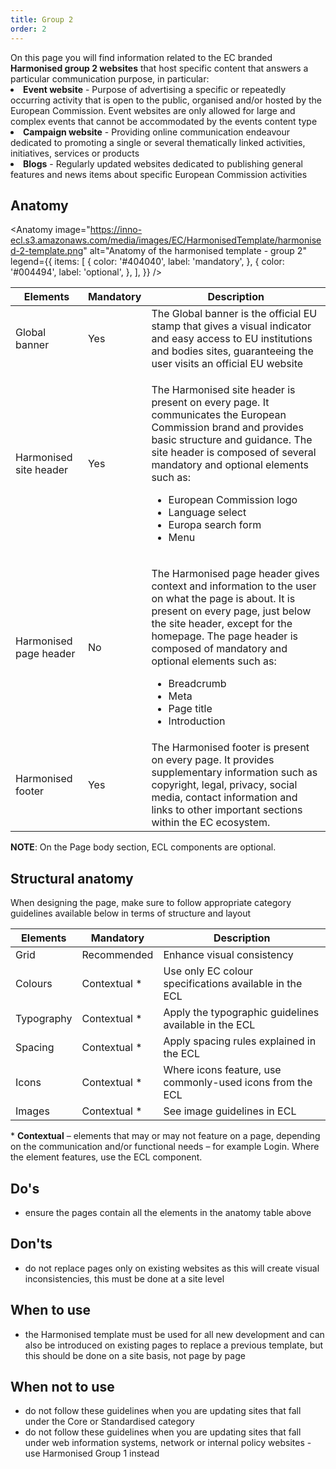 ```yaml
---
title: Group 2
order: 2
---
```



<Paragraph size="lead">
  On this page you will find information related to the EC
  branded <strong>Harmonised group 2 websites</strong> that host specific
  content that answers a particular communication purpose, in particular:
</Paragraph>

<List size="lead">
  <li>
    <strong>Event website</strong> - Purpose of advertising a specific or
    repeatedly occurring activity that is open to the public, organised and/or
    hosted by the European Commission. Event websites are only allowed for large
    and complex events that cannot be accommodated by the events content type
  </li>
  <li>
    <strong>Campaign website</strong> - Providing online communication endeavour
    dedicated to promoting a single or several thematically linked activities,
    initiatives, services or products
  </li>
  <li>
    <strong>Blogs</strong> - Regularly updated websites dedicated to publishing
    general features and news items about specific European Commission
    activities
  </li>
</List>

## Anatomy

<Anatomy
  image="https://inno-ecl.s3.amazonaws.com/media/images/EC/HarmonisedTemplate/harmonised-2-template.png"
  alt="Anatomy of the harmonised template - group 2"
  legend={{
    items: [
      {
        color: '#404040',
        label: 'mandatory',
      },
      {
        color: '#004494',
        label: 'optional',
      },
    ],
  }}
/>

| Elements                                                                                                           | Mandatory | Description                                                                                                                                                                                                                                                                                                                                       |
| ------------------------------------------------------------------------------------------------------------------ | --------- | ------------------------------------------------------------------------------------------------------------------------------------------------------------------------------------------------------------------------------------------------------------------------------------------------------------------------------------------------- |
| <Link to="https://webgate.ec.europa.eu/fpfis/wikis/display/webtools/Global+banner" standalone>Global banner</Link> | Yes       | The Global banner is the official EU stamp that gives a visual indicator and easy access to EU institutions and bodies sites, guaranteeing the user visits an official EU website                                                                                                                                                                 |
| <Link to="/ec/harmonised-templates/site-header/group2/" standalone>Harmonised site header</Link>                   | Yes       | <p>The Harmonised site header is present on every page. It communicates the European Commission brand and provides basic structure and guidance. The site header is composed of several mandatory and optional elements such as:</p><ul><li>European Commission logo</li><li>Language select</li><li>Europa search form</li><li>Menu</li></ul>                 |
| <Link to="/ec/harmonised-templates/page-header/group2/" standalone>Harmonised page header</Link>                   | No        | <p>The Harmonised page header gives context and information to the user on what the page is about. It is present on every page, just below the site header, except for the homepage. The page header is composed of mandatory and optional elements such as:</p><ul><li>Breadcrumb</li><li>Meta</li><li>Page title</li><li>Introduction</li></ul> |
| <Link to="/ec/harmonised-templates/footer/group2/" standalone>Harmonised footer</Link>                             | Yes       | The Harmonised footer is present on every page. It provides supplementary information such as copyright, legal, privacy, social media, contact information and links to other important sections within the EC ecosystem.                                                                                                        |

**NOTE**: On the Page body section, ECL components are optional.

## Structural anatomy

When designing the page, make sure to follow appropriate category guidelines available below in terms of structure and layout

| Elements                                                           | Mandatory     | Description                                                             |
| ------------------------------------------------------------------ | ------------- | ----------------------------------------------------------------------- |
| <Link to="/ec/utilities/grid/" standalone>Grid</Link>              | Recommended   | Enhance visual consistency                                              |
| <Link to="/ec/guidelines/colours/" standalone>Colours</Link>       | Contextual \* | Use only EC colour specifications available in the ECL                  |
| <Link to="/ec/guidelines/typography/" standalone>Typography</Link> | Contextual \* | Apply the typographic guidelines available in the ECL                   |
| <Link to="/ec/guidelines/spacing/" standalone>Spacing</Link>       | Contextual \* | Apply spacing rules explained in the ECL                                |
| <Link to="/ec/guidelines/iconography/" standalone>Icons</Link>     | Contextual \* | Where icons feature, use commonly-used icons from the ECL               |
| <Link to="/ec/guidelines/images/" standalone>Images</Link>         | Contextual \* | See image guidelines in ECL                                             |

<Paragraph size="s">
  * <strong>Contextual</strong> – elements that may or may not feature on a
  page, depending on the communication and/or functional needs – for example
  Login. Where the element features, use the ECL component.
</Paragraph>

## Do's

- ensure the pages contain all the elements in the anatomy table above

## Don'ts

- do not replace pages only on existing websites as this will create visual inconsistencies, this must be done at a site level

## When to use

- the Harmonised template must be used for all new development and can also be introduced on existing pages to replace a previous template, but this should be done on a site basis, not page by page

## When not to use

- do not follow these guidelines when you are updating sites that fall under the <Link to="/ec/core-template/">Core</Link> or <Link to="/ec/standardised-template/">Standardised</Link> category
- do not follow these guidelines when you are updating sites that fall under web information systems, network or internal policy websites - use <Link to="/ec/harmonised-templates/group1/">Harmonised Group 1</Link> instead
